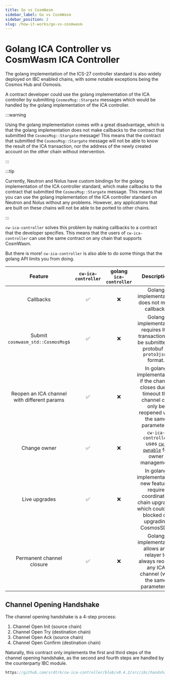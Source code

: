 ```yaml
---
title: Go vs CosmWasm
sidebar_label: Go vs CosmWasm
sidebar_position: 2
slug: /how-it-works/go-vs-cosmwasm
---
```


# Golang ICA Controller vs CosmWasm ICA Controller

The golang implementation of the ICS-27 controller standard is also widely deployed on IBC enabled chains, with some
notable exceptions being the Cosmos Hub and Osmosis.

A contract developer could use the golang implementation of the ICA controller by submitting `CosmosMsg::Stargate`
messages which would be handled by the golang implementation of the ICA controller.

:::warning

Using the golang implementation comes with a great disadvantage, which is that the golang implementation does not
make callbacks to the contract that submitted the `CosmosMsg::Stargate` message! This means that the contract that
submitted the `CosmosMsg::Stargate` message will not be able to know the result of the ICA transaction, nor the
address of the newly created account on the other chain without intervention.

:::

:::tip

Currently, Neutron and Nolus have custom bindings for the golang implementation of the ICA controller standard, which
make callbacks to the contract that submitted the `CosmosMsg::Stargate` message. This means that you can use the
golang implementation of the ICA controller standard on Neutron and Nolus without any problems. However, any
applications that are built on these chains will not be able to be ported to other chains.

:::

`cw-ica-controller` solves this problem by making callbacks to a contract that the developer specifies.
This means that the users of `cw-ica-controller` can use the same contract on any chain that supports CosmWasm.

But there is more! `cw-ica-controller` is also able to do some things that the golang API limits you from doing.

|                 **Feature**                 | `cw-ica-controller` | golang `ica-controller` |                                                      **Description**                                                      |
|:-------------------------------------------:|:-------------------:|:-----------------------:|:-------------------------------------------------------------------------------------------------------------------------:|
|                  Callbacks                  |          ✅          |            ❌            |                                       Golang implementation does not make callbacks                                       |
|      Submit `cosmwasm_std::CosmosMsg`s      |          ✅          |            ❌            |            Golang implementation requires ICA transactions to be submitted in protobuf or `proto3json` format.            |
| Reopen an ICA channel with different params |          ✅          |            ❌            | In golang implementation, if the channel closes due to timeout the channel can only be reopened with the same parameters. |
|                 Change owner                |          ✅          |            ❌            |                              `cw-ica-controller` uses [`cw-ownable`][1] for owner management                              |
|                Live upgrades                |          ✅          |            ❌            | In golang implementation, new features require coordinated chain upgrades which could get blocked on upgrading CosmosSDK. |
|          Permanent channel closure          |          ✅          |            ❌            |           Golang implementation allows any relayer to always reopen any ICA channel (with the same parameters).           |

[1]: https://github.com/larry0x/cw-plus-plus/tree/main/packages/ownable

## Channel Opening Handshake

The channel opening handshake is a 4-step process:

1. Channel Open Init (source chain)
2. Channel Open Try (destination chain)
3. Channel Open Ack (source chain)
4. Channel Open Confirm (destination chain)

Naturally, this contract only implements the first and third steps of the channel opening handshake, as the second and
fourth steps are handled by the counterparty IBC module.

```rust reference
https://github.com/srdtrk/cw-ica-controller/blob/v0.4.2/src/ibc/handshake.rs#L15-L46
```
